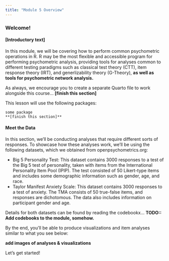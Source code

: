 ```yaml
---
title: "Module 5 Overview"
---
```


### Welcome!

#### [Introductory text]
In this module, we will be covering how to perform common psychometric operations in R. R may be the most flexible and accessible program for performing psychometric analysis, providing tools for analyses common to different testing paradigms such as classical test theory (CTT), item response theory (IRT), and generlizability theory (G-Theory), **as well as tools for psychometric network analysis.**

As always, we encourage you to create a separate Quarto file to work alongside this course... **[finish this section]**

This lesson will use the following packages:
```
some package
**[finish this section]**
```

#### Meet the Data
In this section, we'll be conducting analyses that require different sorts of responses. To showcase how these analyses work, we'll be using the following datasets, which we obtained from openpsychometrics.org:

-   Big 5 Personality Test: This dataset contains 3000 responses to a test of the Big 5 test of personality, taken with items from the International Personality Item Pool (IPIP). The test consisted of 50 Likert-type items and includes some demographic information such as gender, age, and race.
-   Taylor Manifest Anxiety Scale: This dataset contains 3000 responses to a test of anxiety. The TMA consists of 50 true-false items, and responses are dichotomous. The data also includes information on participant gender and age.

Details for both datasets can be found by reading the codebookx... **TODO:: Add codebooks to the module, somehow.**

By the end, you'll be able to produce visualizations and item analyses similar to what you see below:

**add images of analyses & visualizations**

Let's get started!
